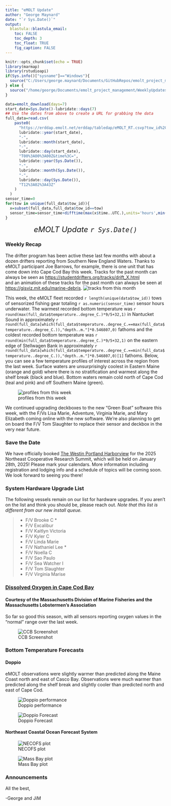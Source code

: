 ```yaml
---
title: "eMOLT Update"
author: "George Maynard"
date: "`r Sys.Date()`"  
output: 
  blastula::blastula_email:
    toc: FALSE
    toc_depth: 3
    toc_float: TRUE
    fig_caption: FALSE
---
```


```r
knitr::opts_chunk$set(echo = TRUE)
library(marmap)
library(rstudioapi)
if(Sys.info()["sysname"]=="Windows"){
  source("C:/Users/george.maynard/Documents/GitHubRepos/emolt_project_management/WeeklyUpdates/forecast_check/R/emolt_download.R")
} else {
  source("/home/george/Documents/emolt_project_management/WeeklyUpdates/forecast_check/R/emolt_download.R")
}

data=emolt_download(days=7)
start_date=Sys.Date()-lubridate::days(7)
## Use the dates from above to create a URL for grabbing the data
full_data=read.csv(
    paste0(
      "https://erddap.emolt.net/erddap/tabledap/eMOLT_RT.csvp?tow_id%2Csegment_type%2Ctime%2Clatitude%2Clongitude%2Cdepth%2Ctemperature%2Csensor_type&segment_type=%22Fishing%22&time%3E=",
      lubridate::year(start_date),
      "-",
      lubridate::month(start_date),
      "-",
      lubridate::day(start_date),
      "T00%3A00%3A00Z&time%3C=",
      lubridate::year(Sys.Date()),
      "-",
      lubridate::month(Sys.Date()),
      "-",
      lubridate::day(Sys.Date()),
      "T12%3A02%3A43Z"
    )
  )
sensor_time=0
for(tow in unique(full_data$tow_id)){
  x=subset(full_data,full_data$tow_id==tow)
  sensor_time=sensor_time+difftime(max(x$time..UTC.),units='hours',min(x$time..UTC.))
}
```

<center> 

<font size="5"> *eMOLT Update `r Sys.Date()` * </font>

</center>

### Weekly Recap 

The drifter program has been active these last few months with about a dozen drifters reporting from Southern New England Waters.
Thanks to eMOLT participant Joe Barrows, for example, there is one unit that has come down into Cape Cod Bay this week. Tracks for the past month can always be seen as [https://studentdrifters.org/tracks/drift_X.html](https://studentdrifters.org/tracks/drift_X.html)  
and an animation of these tracks for the past month can always be seen at [https://gisviz.mit.edu/marine-debris](https://gisviz.mit.edu/marine-debris).
![tracks from this month](aug_2024_tracks.png)
  
This week, the eMOLT fleet recorded `r length(unique(data$tow_id))` tows of sensorized fishing gear totaling `r as.numeric(sensor_time)` sensor hours underwater. The warmest recorded bottom temperature was `r round(max(full_data$temperature..degree_C.)*9/5+32,1)` in Nantucket Sound in approximately `r round(full_data[which(full_data$temperature..degree_C.==max(full_data$temperature..degree_C.)),"depth..m."]*0.546807,0)` fathoms and the coldest recorded bottom temperature was `r round(min(full_data$temperature..degree_C.)*9/5+32,1)` on the eastern edge of Stellwagen Bank in approximately `r round(full_data[which(full_data$temperature..degree_C.==min(full_data$temperature..degree_C.)),"depth..m."]*0.546807,0)[1]` fathoms. Below, you can see a few temperature profiles of interest across the region from the last week. Surface waters are unsurprisingly coolest in Eastern Maine (orange and gold) where there is no stratification and warmest along the shelf break (black and blue). Bottom waters remain cold north of Cape Cod (teal and pink) and off Southern Maine (green). 

![profiles from this week](profiles.png)

We continued upgrading deckboxes to the new "Green Boat" software this week, with the F/Vs Lisa Marie, Adventure, Virginia Marie, and Mary Elizabeth coming online with the new software. We're also planning to get on board the F/V Tom Slaughter to replace their sensor and deckbox in the very near future. 


### Save the Date

We have officially booked [The Westin Portland Harborview](https://maps.app.goo.gl/TRsvzYP6AogdDMXW9) for the 2025 Northeast Cooperative Research Summit, which will be held on January 28th, 2025! Please mark your calendars. More information including registration and lodging info and a schedule of topics will be coming soon. We look forward to seeing you there!

### System Hardware Upgrade List

The following vessels remain on our list for hardware upgrades. If you aren't on the list and think you should be, please reach out. *Note that this list is different from our new install queue.*

>
 - F/V Brooke C *
 - F/V Excalibur
 - F/V Kaitlyn Victoria
 - F/V Kyler C
 - F/V Linda Marie
 - F/V Nathaniel Lee *
 - F/V Noella C
 - F/V Sao Paulo
 - F/V Sea Watcher I
 - F/V Tom Slaughter
 - F/V Virginia Marise

### [Dissolved Oxygen in Cape Cod Bay](https://experience.arcgis.com/experience/0d553dfc6c60487cb1f4d20b5366ee0b/page/Map-Page/)
#### Courtesy of the Massachusetts Division of Marine Fisheries and the Massachusetts Lobstermen's Association

So far so good this season, with all sensors reporting oxygen values in the "normal" range over the last week.

![CCB Screenshot](CCB_screenshot.JPG)

### Bottom Temperature Forecasts

#### Doppio 

eMOLT observations were slightly warmer than predicted along the Maine Coast north and east of Casco Bay. Observations were much warmer than predicted along the shelf break and slightly cooler than predicted north and east of Cape Cod. 

![Doppio performance](doppio_compare.png)

![Doppio Forecast](DOPPIO_forecast_F.gif)

#### Northeast Coastal Ocean Forecast System

![NECOFS plot](NECOFS_GOM.gif)

![Mass Bay plot](NECOFS_MABAY.gif)


### Announcements

All the best,

-George and JiM
